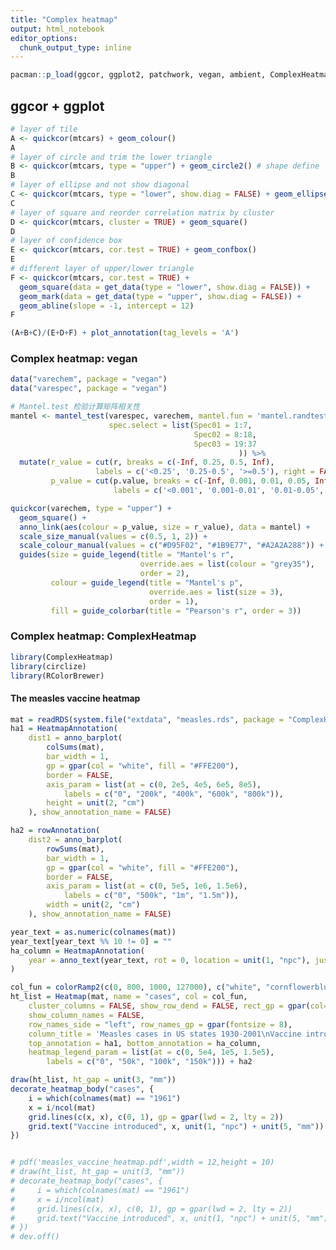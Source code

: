 ```yaml
---
title: "Complex heatmap"
output: html_notebook
editor_options: 
  chunk_output_type: inline
---
```


```r
pacman::p_load(ggcor, ggplot2, patchwork, vegan, ambient, ComplexHeatmap)
```


## ggcor + ggplot
```r
# layer of tile
A <- quickcor(mtcars) + geom_colour()
A
# layer of circle and trim the lower triangle
B <- quickcor(mtcars, type = "upper") + geom_circle2() # shape define
B
# layer of ellipse and not show diagonal
C <- quickcor(mtcars, type = "lower", show.diag = FALSE) + geom_ellipse2()
C
# layer of square and reorder correlation matrix by cluster
D <- quickcor(mtcars, cluster = TRUE) + geom_square()
D
# layer of confidence box
E <- quickcor(mtcars, cor.test = TRUE) + geom_confbox()
E
# different layer of upper/lower triangle
F <- quickcor(mtcars, cor.test = TRUE) +
  geom_square(data = get_data(type = "lower", show.diag = FALSE)) +
  geom_mark(data = get_data(type = "upper", show.diag = FALSE)) +
  geom_abline(slope = -1, intercept = 12)
F

(A+B+C)/(E+D+F) + plot_annotation(tag_levels = 'A')
```
### Complex heatmap: vegan
```r
data("varechem", package = "vegan")
data("varespec", package = "vegan")

# Mantel.test 检验计算矩阵相关性
mantel <- mantel_test(varespec, varechem, mantel.fun = 'mantel.randtest',spec.dist.method = 'bray', env.dist.method = 'euclidean', 
                      spec.select = list(Spec01 = 1:7,
                                         Spec02 = 8:18,
                                         Spec03 = 19:37
                                                   )) %>% 
  mutate(r_value = cut(r, breaks = c(-Inf, 0.25, 0.5, Inf), 
                   labels = c('<0.25', '0.25-0.5', '>=0.5'), right = FALSE),
         p_value = cut(p.value, breaks = c(-Inf, 0.001, 0.01, 0.05, Inf), 
                       labels = c('<0.001', '0.001-0.01', '0.01-0.05', '>=0.05'), right = FALSE))

quickcor(varechem, type = "upper") +
  geom_square() +
  anno_link(aes(colour = p_value, size = r_value), data = mantel) +
  scale_size_manual(values = c(0.5, 1, 2)) +
  scale_colour_manual(values = c("#D95F02", "#1B9E77", "#A2A2A288")) +
  guides(size = guide_legend(title = "Mantel's r",
                             override.aes = list(colour = "grey35"), 
                             order = 2),
         colour = guide_legend(title = "Mantel's p", 
                               override.aes = list(size = 3), 
                               order = 1),
         fill = guide_colorbar(title = "Pearson's r", order = 3))
```

### Complex heatmap: ComplexHeatmap
```r
library(ComplexHeatmap)
library(circlize)
library(RColorBrewer)
```
#### The measles vaccine heatmap
```r
mat = readRDS(system.file("extdata", "measles.rds", package = "ComplexHeatmap"))
ha1 = HeatmapAnnotation(
    dist1 = anno_barplot(
        colSums(mat), 
        bar_width = 1, 
        gp = gpar(col = "white", fill = "#FFE200"), 
        border = FALSE,
        axis_param = list(at = c(0, 2e5, 4e5, 6e5, 8e5),
            labels = c("0", "200k", "400k", "600k", "800k")),
        height = unit(2, "cm")
    ), show_annotation_name = FALSE)

ha2 = rowAnnotation(
    dist2 = anno_barplot(
        rowSums(mat), 
        bar_width = 1, 
        gp = gpar(col = "white", fill = "#FFE200"), 
        border = FALSE,
        axis_param = list(at = c(0, 5e5, 1e6, 1.5e6),
            labels = c("0", "500k", "1m", "1.5m")),
        width = unit(2, "cm")
    ), show_annotation_name = FALSE)

year_text = as.numeric(colnames(mat))
year_text[year_text %% 10 != 0] = ""
ha_column = HeatmapAnnotation(
    year = anno_text(year_text, rot = 0, location = unit(1, "npc"), just = "top")
)

col_fun = colorRamp2(c(0, 800, 1000, 127000), c("white", "cornflowerblue", "yellow", "red"))
ht_list = Heatmap(mat, name = "cases", col = col_fun,
    cluster_columns = FALSE, show_row_dend = FALSE, rect_gp = gpar(col= "white"), 
    show_column_names = FALSE,
    row_names_side = "left", row_names_gp = gpar(fontsize = 8),
    column_title = 'Measles cases in US states 1930-2001\nVaccine introduced 1961',
    top_annotation = ha1, bottom_annotation = ha_column,
    heatmap_legend_param = list(at = c(0, 5e4, 1e5, 1.5e5), 
        labels = c("0", "50k", "100k", "150k"))) + ha2

draw(ht_list, ht_gap = unit(3, "mm"))
decorate_heatmap_body("cases", {
    i = which(colnames(mat) == "1961")
    x = i/ncol(mat)
    grid.lines(c(x, x), c(0, 1), gp = gpar(lwd = 2, lty = 2))
    grid.text("Vaccine introduced", x, unit(1, "npc") + unit(5, "mm"))
})


# pdf('measles_vaccine_heatmap.pdf',width = 12,height = 10)
# draw(ht_list, ht_gap = unit(3, "mm"))
# decorate_heatmap_body("cases", {
#     i = which(colnames(mat) == "1961")
#     x = i/ncol(mat)
#     grid.lines(c(x, x), c(0, 1), gp = gpar(lwd = 2, lty = 2))
#     grid.text("Vaccine introduced", x, unit(1, "npc") + unit(5, "mm"))
# })
# dev.off()
```
















